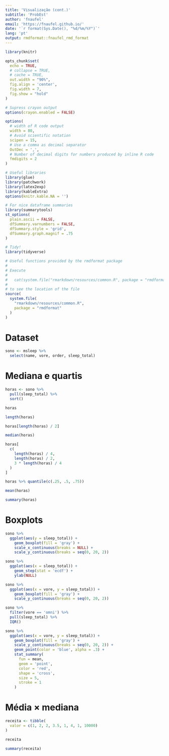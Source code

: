 ```yaml
---
title: 'Visualização (cont.)'
subtitle: 'ProbEst'
author: 'fnaufel'
email: 'https://fnaufel.github.io/'
date: '`r format(Sys.Date(), "%d/%m/%Y")`'
lang: 'pt'
output: rmdformat::fnaufel_rmd_format
---
```


```r
library(knitr)

opts_chunk$set(
  echo = TRUE, 
  # collapse = TRUE,
  # cache = TRUE,
  out.width = "90%",
  fig.align = 'center',
  fig.width = 7,
  fig.show = "hold"
)

# Supress crayon output
options(crayon.enabled = FALSE)

options(
  # width of R code output
  width = 80,
  # Avoid scientific notation
  scipen = 15,
  # Use a comma as decimal separator
  OutDec = ',',
  # Number of decimal digits for numbers produced by inline R code
  fmdigits = 2
)

# Useful libraries
library(glue)
library(patchwork)
library(latex2exp)
library(kableExtra)
options(knitr.kable.NA = '')

# For nice dataframe summaries
library(summarytools)
st_options(
  plain.ascii = FALSE,
  dfSummary.varnumbers = FALSE,
  dfSummary.style = 'grid',
  dfSummary.graph.magnif = .75
)

# Tidy!
library(tidyverse)

# Useful functions provided by the rmdformat package
# 
# Execute 
# 
#   cat(system.file("rmarkdown/resources/common.R", package = "rmdformat"))
# 
# to see the location of the file
source(
  system.file(
    "rmarkdown/resources/common.R",
    package = "rmdformat"
  )
)
```



# Dataset

```r
sono <- msleep %>% 
  select(name, vore, order, sleep_total)
```

# Mediana e quartis

```r
horas <- sono %>% 
  pull(sleep_total) %>% 
  sort()

horas
```

```r
length(horas)
```

```r
horas[length(horas) / 2]
```

```r
median(horas)
```

```r
horas[
  c(
    length(horas) / 4,
    length(horas) / 2,
    3 * length(horas) / 4
  )
]
```

```r
horas %>% quantile(c(.25, .5, .75))
```

```r
mean(horas)
```

```r
summary(horas)
```

# Boxplots

```r
sono %>% 
  ggplot(aes(y = sleep_total)) +
    geom_boxplot(fill = 'gray') +
    scale_x_continuous(breaks = NULL) +
    scale_y_continuous(breaks = seq(0, 20, 2))
```

```r
sono %>% 
  ggplot(aes(x = sleep_total)) +
    geom_step(stat = 'ecdf') +
    ylab(NULL)
```

```r
sono %>% 
  ggplot(aes(x = vore, y = sleep_total)) +
    geom_boxplot(fill = 'gray') +
    scale_y_continuous(breaks = seq(0, 20, 2))
```

```r
sono %>% 
  filter(vore == 'omni') %>% 
  pull(sleep_total) %>% 
  IQR()
```

```r
sono %>% 
  ggplot(aes(x = vore, y = sleep_total)) +
    geom_boxplot(fill = 'gray') +
    scale_y_continuous(breaks = seq(0, 20, 2)) +
    geom_point(color = 'blue', alpha = .3) +
    stat_summary(
      fun = mean, 
      geom = 'point', 
      color = 'red', 
      shape = 'cross', 
      size = 5,
      stroke = 1
    )
```

# Média $\times$ mediana

```r
receita <- tibble(
  valor = c(1, 2, 2, 3.5, 1, 4, 1, 10000)
)

receita
```

```r
summary(receita)
```

